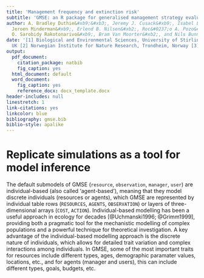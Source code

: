 ```yaml
---
title: 'Management frequency and extinction risk'
subtitle: 'GMSE: an R package for generalised management strategy evaluation (Supporting Information 5)'
author: A. Bradley Duthie&#xb9;&#xb3;, Jeremy J. Cusack&#xb9;, Isabel L. Jones&#xb9;,
  Jeroen Minderman&#xb9;, Erlend B. Nilsen&#xb2;, Roc&#0237;o A. Pozo&#xb9;, 
  O. Sarobidy Rakotonarivo&#xb9;, Bram Van Moorter&#xb2;, and Nils Bunnefeld&#xb9;
date: '[1] Biological and Environmental Sciences, University of Stirling, Stirling,
  UK [2] Norwegian Institute for Nature Research, Trondheim, Norway [3] alexander.duthie@stir.ac.uk'
output:
  pdf_document:
    citation_package: natbib
    fig_caption: yes
  html_document: default
  word_document:
    fig_caption: yes
    reference_docx: docx_template.docx
header-includes: null
linestretch: 1
link-citations: yes
linkcolor: blue
bibliography: gmse.bib
biblio-style: apalike
---
```


Replicate simulations as a tool for model inference
================================================================================

The default submodels of GMSE (`resource`, `observation`, `manager`, `user`) are individual-based (also called 'agent-based'), meaning that they model discrete individuals (resources or agents), which GMSE are represented by individual table rows (`RESOURCES`, `AGENTS`, `OBSERVATION`) or layers of three-dimensional arrays (`COST`, `ACTION`). Individual-based modelling has been a useful approach in ecology for decades [@Uchmanski1996; @Grimm1999], providing both a pragmatic tool for the mechanistic modelling of complex populations and a powerful technique for theoretical investigation. A key advantage of the individual-based modelling approach is the discrete nature of individuals, which allows for detailed trait variation and complex interactions among individuals. In GMSE, some of the most important traits for resources include different types, ages, demographic paramater values, locations, etc., and for agents (manager and users), this can include different types, goals, budgets, etc. 